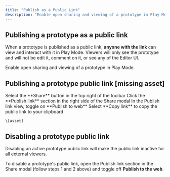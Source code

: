 ```yaml
---
title: "Publish as a Public Link"
description: "Enable open sharing and viewing of a prototype in Play Mode."
---
```


## Publishing a prototype as a public link

When a prototype is published as a public link, **anyone with the link** can view and interact with it in Play Mode. Viewers will only see the prototype and will not be edit it, comment on it, or see any of the Editor UI.&#x20;

Enable open sharing and viewing of a prototype in Play Mode.

## Publishing a prototype public link \[missing asset]

<Steps>
  <Step title="Step 1">
    Select the **Share** button in the top right of the toolbar
  </Step>

  <Step title="Step 2">
    Click the **Publish link** section in the right side of the Share modal
  </Step>

  <Step title="Step 3">
    In the Publish link view, toggle on **Publish to web**
  </Step>

  <Step title="Step 4">
    Select **Copy link** to copy the public link to your clipboard

    \[asset]
  </Step>
</Steps>

## Disabling a prototype public link&#x20;

Disabling an active prototype public link will make the public link inactive for all external viewers.&#x20;

To disable a prototype's public link, open the Publish link section in the Share modal (follow steps 1 and 2 above) and toggle off **Publish to the web**.